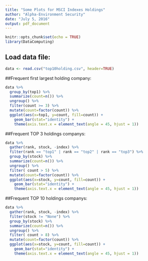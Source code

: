 ```yaml
---
title: "Some Plots for MSCI Indexes Holdings"
author: "Alpha-Environment Security"
date: "July 5, 2016"
output: pdf_document
---
```


```r
knitr::opts_chunk$set(echo = TRUE)
library(DataComputing)
```

## Load data file:
```r
data <- read.csv("top10holding.csv", header=TRUE)
```

##Frequent first largest holding company:
```r
data %>%
  group_by(top1) %>%
  summarize(count=n()) %>%
  ungroup() %>%
  filter(count >= 3) %>%
  mutate(count=factor(count)) %>%
  ggplot(aes(x=top1, y=count, fill=count)) +
    geom_bar(stat="identity") + 
    theme(axis.text.x = element_text(angle = 45, hjust = 1))
```

\newpage

##Frequent TOP 3 holdings companys:
```r
data %>%
  gather(rank, stock, -index) %>%
  filter(rank == "top1" | rank == "top2" | rank == "top3") %>%
  group_by(stock) %>%
  summarize(count=n()) %>%
  ungroup() %>%
  filter( count > 5) %>%
  mutate(count=factor(count)) %>%
  ggplot(aes(x=stock, y=count, fill=count)) + 
    geom_bar(stat="identity") + 
    theme(axis.text.x = element_text(angle = 45, hjust = 1))
```

\newpage

##Frequent TOP 10 holdings companys:
```r
data %>%
  gather(rank, stock, -index) %>%
  filter(stock != "None") %>%
  group_by(stock) %>%
  summarize(count=n()) %>%
  ungroup() %>%
  filter( count > 8) %>%
  mutate(count=factor(count)) %>%
  ggplot(aes(x=stock, y=count, fill=count)) +
    geom_bar(stat="identity") + 
    theme(axis.text.x = element_text(angle = 45, hjust = 1))
```

